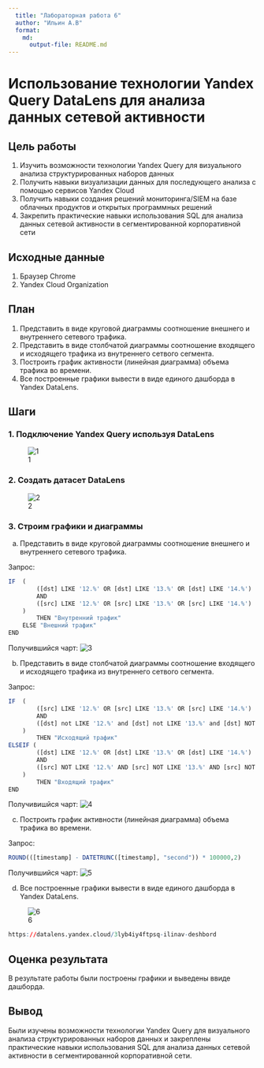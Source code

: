 ```yaml
---
  title: "Лабораторная работа 6"
  author: "Ильин А.В"
  format: 
    md:
      output-file: README.md
---
```


# Использование технологии Yandex Query DataLens для анализа данных сетевой активности

## Цель работы

1. Изучить возможности технологии Yandex Query для визуального анализа структурированных наборов данных
2. Получить навыки визуализации данных для последующего анализа с помощью сервисов Yandex Cloud
3. Получить навыки создания решений мониторинга/SIEM на базе облачных продуктов и открытых программных решений
4. Закрепить практические навыки использования SQL для анализа данных сетевой активности в сегментированной корпоративной сети

## Исходные данные

1. Браузер Chrome
2. Yandex Cloud Organization

## План

1. Представить в виде круговой диаграммы соотношение внешнего и внутреннего сетевого трафика.
2. Представить в виде столбчатой диаграммы соотношение входящего и исходящего трафика из внутреннего сетвого сегмента.
3. Построить график активности (линейная диаграмма) объема трафика во времени.
4. Все построенные графики вывести в виде единого дашборда в Yandex DataLens.

## Шаги

### 1. Подключение Yandex Query используя DataLens

![1](imgs/image1.png)

### 2. Создать датасет DataLens
 
![2](imgs/image2.png)
 
### 3. Строим графики и диаграммы


a) Представить в виде круговой диаграммы соотношение внешнего и внутреннего
 сетевого трафика.

Запрос:
```r
IF  (
        ([dst] LIKE '12.%' OR [dst] LIKE '13.%' OR [dst] LIKE '14.%') 
        AND 
        ([src] LIKE '12.%' OR [src] LIKE '13.%' OR [src] LIKE '14.%')
    )
        THEN "Внутренний трафик" 
    ELSE "Внешний трафик" 
END
```
Получившийся чарт:
![3](imgs/image3.png)


b) Представить в виде столбчатой диаграммы соотношение входящего и
исходящего трафика из внутреннего сетвого сегмента.
 
Запрос:
```r
IF  (
        ([src] LIKE '12.%' OR [src] LIKE '13.%' OR [src] LIKE '14.%') 
        AND 
        ([dst] not LIKE '12.%' and [dst] not LIKE '13.%' and [dst] NOT LIKE '14.%')
    )
        THEN "Исходящий трафик"
ELSEIF (
        ([dst] LIKE '12.%' OR [dst] LIKE '13.%' OR [dst] LIKE '14.%') 
        AND 
        ([src] NOT LIKE '12.%' AND [src] NOT LIKE '13.%' AND [src] NOT LIKE '14.%')
    )
        THEN "Входящий трафик"
END
```

Получивишйся чарт:
![4](imgs/image4.png)


 c) Построить график активности (линейная диаграмма) объема трафика во
 времени.

Запрос:
```r
ROUND(([timestamp] - DATETRUNC([timestamp], "second")) * 100000,2)
```

Получившийся чарт:
![5](imgs/image5.png)


d) Все построенные графики вывести в виде единого дашборда в Yandex DataLens.

![6](imgs/image6.png)

```r
https://datalens.yandex.cloud/3lyb4iy4ftpsq-ilinav-deshbord
```

## Оценка результата

В результате работы были построены графики и выведены ввиде дашборда.

## Вывод

Были изучены возможности технологии Yandex Query для визуального анализа структурированных наборов данных и закреплены практические навыки использования SQL для анализа данных сетевой активности в сегментированной корпоративной сети.